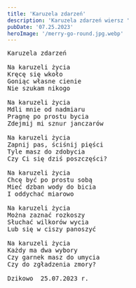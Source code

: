 ```yaml
---
title: 'Karuzela zdarzeń'
description: 'Karuzela zdarzeń wiersz '
pubDate: '07.25.2023'
heroImage: '/merry-go-round.jpg.webp'
---
```

<pre>
Karuzela zdarzeń

Na karuzeli życia 
Kręcę się wkoło
Goniąc własne cienie
Nie szukam nikogo

Na karuzeli życia
Mdli mnie od nadmiaru
Pragnę po prostu bycia
Zdejmij mi sznur janczarów

Na karuzeli życia
Zapnij pas, ściśnij pięści
Tyle masz do zdobycia
Czy Ci się dziś poszczęści?

Na karuzeli życia
Chcę być po prostu sobą
Mieć dzban wody do bicia
I oddychać miarowo

Na karuzeli życia
Można zaznać rozkoszy
Słuchać wilkorów wycia
Lub się w ciszy panoszyć

Na karuzeli życia 
Każdy ma dwa wybory
Czy garnek masz do umycia
Czy do zgładzenia zmory?

Dzikowo  25.07.2023 r.


</pre>
